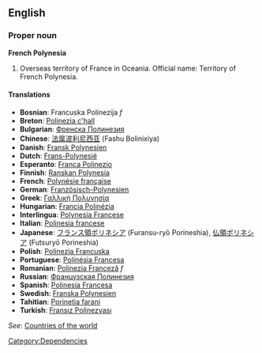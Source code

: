 ==English==

===Proper noun===
'''French Polynesia'''
# Overseas territory of France in Oceania. Official name: Territory of French Polynesia.

====Translations====
*'''Bosnian''': Francuska Polinezija ''f''
*'''Breton''': [[Polinezia c'hall]]
*'''Bulgarian''': [[Френска Полинезия]]
*'''Chinese''': [[法属波利尼西亚]] (Fashu Bolinixiya)
*'''Danish''': [[Fransk Polynesien]]
*'''Dutch''': [[Frans-Polynesië]]
*'''Esperanto''': [[Franca Polinezio]]
*'''Finnish''': [[Ranskan Polynesia]]
*'''French''': [[Polynésie française]]
*'''German''': [[Französisch-Polynesien]]
*'''Greek''': [[Γαλλική Πολυνησία]]
*'''Hungarian''': [[Francia Polinézia]]
*'''Interlingua''': [[Polynesia Francese]]
*'''Italian''': [[Polinesia francese]]
*'''Japanese''': [[フランス領ポリネシア]] (Furansu-ryō Porineshia), [[仏領ポリネシア]] (Futsuryō Porineshia)
*'''Polish''': [[Polinezja Francuska]]
*'''Portuguese''': [[Polinésia Francesa]]
*'''Romanian''': [[Polinezia Franceză]] ''f''
*'''Russian''': [[Французская Полинезия]]
*'''Spanish''': [[Polinesia Francesa]]
*'''Swedish''': [[Franska Polynesien]]
*'''Tahitian''': [[Porinetia farani]]
*'''Turkish''': [[Fransız Polinezyası]]


''See'': [[Countries of the world]]
[[Category:Dependencies]]